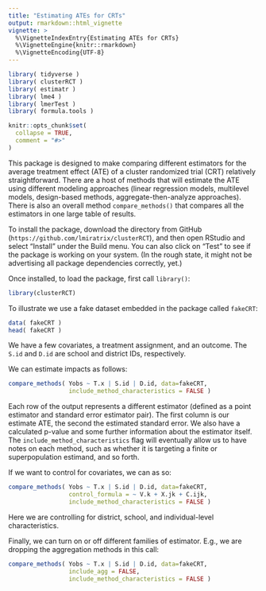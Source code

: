 ```yaml
---
title: "Estimating ATEs for CRTs"
output: rmarkdown::html_vignette
vignette: >
  %\VignetteIndexEntry{Estimating ATEs for CRTs}
  %\VignetteEngine{knitr::rmarkdown}
  %\VignetteEncoding{UTF-8}
---
```


```r
library( tidyverse )
library( clusterRCT )
library( estimatr )
library( lme4 )
library( lmerTest )
library( formula.tools )

knitr::opts_chunk$set(
  collapse = TRUE,
  comment = "#>"
)
```

This package is designed to make comparing different estimators for the average treatment effect (ATE) of a cluster randomized trial (CRT) relatively straightforward.
There are a host of methods that will estimate the ATE using different modeling approaches (linear regression models, multilevel models, design-based methods, aggregate-then-analyze approaches).
There is also an overall method `compare_methods()` that compares all the estimators in one large table of results.

<!--
This doesn't work yet since package is private.
To install the package off of GitHub you can do this:

```r
devtools::install_github( "https://github.com/lmiratrix/clusterRCT" )
```
-->

To install the package, download the directory from GitHub (`https://github.com/lmiratrix/clusterRCT`), and then open RStudio and select "Install" under the Build menu.  You can also click on "Test" to see if the package is working on your system. (In the rough state, it might not be advertising all package dependencies correctly, yet.)

Once installed, to load the package, first call `library()`:
```r
library(clusterRCT)
```


To illustrate we use a fake dataset embedded in the package called `fakeCRT`:

```r
data( fakeCRT )
head( fakeCRT )
```

We have a few covariates, a treatment assignment, and an outcome.  The `S.id` and `D.id` are school and district IDs, respectively.

We can estimate impacts as follows:

```r
compare_methods( Yobs ~ T.x | S.id | D.id, data=fakeCRT, 
                 include_method_characteristics = FALSE )
```

Each row of the output represents a different estimator (defined as a point estimator and standard error estimator pair).
The first column is our estimate ATE, the second the estimated standard error.  We also have a calculated p-value and some further information about the estimator itself.
The `include_method_characteristics` flag will eventually allow us to have notes on each method, such as whether it is targeting a finite or superpopulation estimand, and so forth.

If we want to control for covariates, we can as so:

```r
compare_methods( Yobs ~ T.x | S.id | D.id, data=fakeCRT,
                 control_formula = ~ V.k + X.jk + C.ijk,
                 include_method_characteristics = FALSE )

```

Here we are controlling for district, school, and individual-level characteristics.

Finally, we can turn on or off different families of estimator. E.g., we are dropping the aggregation methods in this call:

```r
compare_methods( Yobs ~ T.x | S.id | D.id, data=fakeCRT,
                 include_agg = FALSE,
                 include_method_characteristics = FALSE )

```
